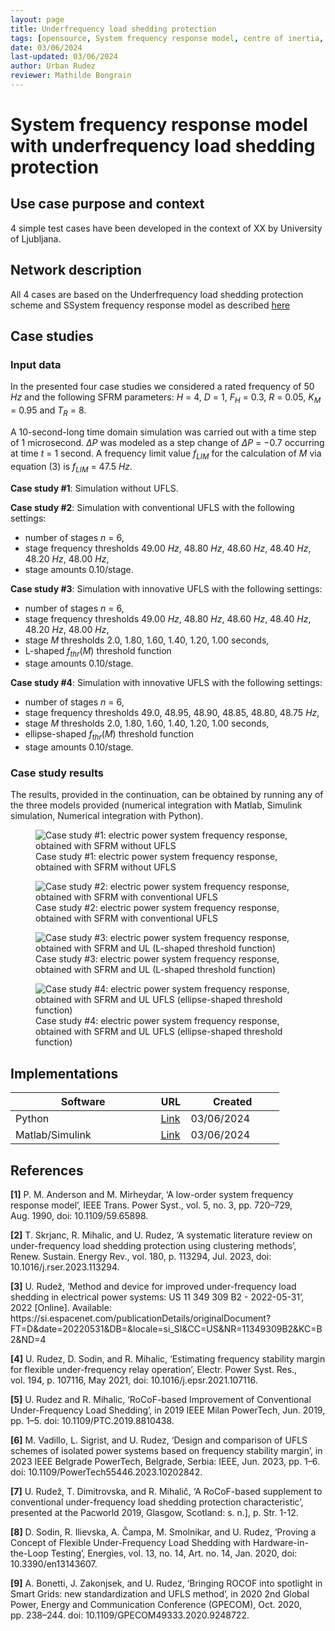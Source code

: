 ```yaml
---
layout: page
title: Underfrequency load shedding protection
tags: [opensource, System frequency response model, centre of inertia, underfrequency load shedding, low frequency demand disconnection, Python, Matlab, Simulink, '#154'] 
date: 03/06/2024  
last-updated: 03/06/2024 
author: Urban Rudez
reviewer: Mathilde Bongrain
---
```


# System frequency response model with underfrequency load shedding protection

## Use case purpose and context

4 simple test cases have been developed in the context of XX by University of Ljubljana.

## Network description

All 4 cases are based on the Underfrequency load shedding protection scheme and SSystem frequency response model as described [here](../../../models/7-Protection/LoadShedding/UFLS/index.qmd)

## Case studies

### Input data

In the presented four case studies we considered a rated frequency of $50$ $Hz$ and the following SFRM parameters: $H$ = $4$, $D$ = $1$, $F_H$ = $0.3$, $R$ = $0.05$, $K_M$ = $0.95$ and $T_R$ = $8$.

A 10-second-long time domain simulation was carried out with a time step of $1$ microsecond. $\Delta P$ was modeled as a step change of $\Delta P$ = $-0.7$ occurring at time $t$ = $1$ second. A frequency limit value $f_{LIM}$ for the calculation of $M$ via equation (3) is $f_{LIM}$ = $47.5$ $Hz$.

**Case study #1**: Simulation without UFLS.

**Case study #2**: Simulation with conventional UFLS with the following settings:

- number of stages $n$ = $6$,
- stage frequency thresholds $49.00$ $Hz$, $48.80$ $Hz$, $48.60$ $Hz$, $48.40$ $Hz$, $48.20$ $Hz$, $48.00$ $Hz$,
- stage amounts $0.10$/stage.

**Case study #3**: Simulation with innovative UFLS with the following settings:

- number of stages $n$ = $6$,
- stage frequency thresholds $49.00$ $Hz$, $48.80$ $Hz$, $48.60$ $Hz$, $48.40$ $Hz$, $48.20$ $Hz$, $48.00$ $Hz$,
- stage $M$ thresholds $2.0$, $1.80$, $1.60$, $1.40$, $1.20$, $1.00$ seconds,
- L-shaped $f_{thr}(M)$ threshold function
- stage amounts $0.10$/stage.

**Case study #4**: Simulation with innovative UFLS with the following settings:

- number of stages $n$ = $6$,
- stage frequency thresholds $49.0$, $48.95$, $48.90$, $48.85$, $48.80$, $48.75$ $Hz$,
- stage $M$ thresholds $2.0$, $1.80$, $1.60$, $1.40$, $1.20$, $1.00$ seconds,
- ellipse-shaped $f_{thr}(M)$ threshold function
- stage amounts $0.10$/stage.

### Case study results

The results, provided in the continuation, can be obtained by running any of the three models provided (numerical integration with Matlab, Simulink simulation, Numerical integration with Python).

![Case study #1: electric power system frequency response, obtained with SFRM without UFLS](Fig1_CS1.jpg){#fig-cs1}

![Case study #2: electric power system frequency response, obtained with SFRM with conventional UFLS](Fig2_CS2.jpg){#fig-cs2}

![Case study #3: electric power system frequency response, obtained with SFRM and UL (L-shaped threshold function)](Fig3_CS3.jpg){#fig-cs3}

![Case study #4: electric power system frequency response, obtained with SFRM and UL UFLS (ellipse-shaped threshold function)](Fig4_CS4.jpg){#fig-cs4}

## Implementations

| Software | URL | Created |
| --------------| --- | --------- |
| Python | [Link](https://github.com/UrRudFe/My_Colib0_contributions) | 03/06/2024 |
| Matlab/Simulink | [Link](https://github.com/UrRudFe/My_Colib0_contributions) | 03/06/2024 |

## References

**[1]** P. M. Anderson and M. Mirheydar, 'A low-order system frequency response model', IEEE Trans. Power Syst., vol. 5, no. 3, pp. 720–729, Aug. 1990, doi: 10.1109/59.65898.

**[2]** T. Skrjanc, R. Mihalic, and U. Rudez, 'A systematic literature review on under-frequency load shedding protection using clustering methods', Renew. Sustain. Energy Rev., vol. 180, p. 113294, Jul. 2023, doi: 10.1016/j.rser.2023.113294.

**[3]** U. Rudež, 'Method and device for improved under-frequency load shedding in electrical power systems: US 11 349 309 B2 - 2022-05-31', 2022 [Online]. Available: https://si.espacenet.com/publicationDetails/originalDocument?FT=D&date=20220531&DB=&locale=si_SI&CC=US&NR=11349309B2&KC=B2&ND=4

**[4]** U. Rudez, D. Sodin, and R. Mihalic, 'Estimating frequency stability margin for flexible under-frequency relay operation', Electr. Power Syst. Res., vol. 194, p. 107116, May 2021, doi: 10.1016/j.epsr.2021.107116.

**[5]** U. Rudez and R. Mihalic, 'RoCoF-based Improvement of Conventional Under-Frequency Load Shedding', in 2019 IEEE Milan PowerTech, Jun. 2019, pp. 1–5. doi: 10.1109/PTC.2019.8810438.

**[6]** M. Vadillo, L. Sigrist, and U. Rudez, 'Design and comparison of UFLS schemes of isolated power systems based on frequency stability margin', in 2023 IEEE Belgrade PowerTech, Belgrade, Serbia: IEEE, Jun. 2023, pp. 1–6. doi: 10.1109/PowerTech55446.2023.10202842.

**[7]** U. Rudež, T. Dimitrovska, and R. Mihalič, 'A RoCoF-based supplement to conventional under-frequency load shedding protection characteristic', presented at the Pacworld 2019, Glasgow, Scotland: s. n.], p. Str. 1-12.

**[8]** D. Sodin, R. Ilievska, A. Čampa, M. Smolnikar, and U. Rudez, 'Proving a Concept of Flexible Under-Frequency Load Shedding with Hardware-in-the-Loop Testing', Energies, vol. 13, no. 14, Art. no. 14, Jan. 2020, doi: 10.3390/en13143607.

**[9]** A. Bonetti, J. Zakonjsek, and U. Rudez, 'Bringing ROCOF into spotlight in Smart Grids: new standardization and UFLS method', in 2020 2nd Global Power, Energy and Communication Conference (GPECOM), Oct. 2020, pp. 238–244. doi: 10.1109/GPECOM49333.2020.9248722. 
